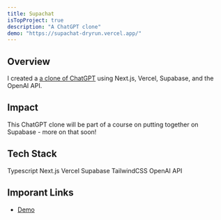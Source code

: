 ```yaml
---
title: Supachat
isTopProject: true
description: "A ChatGPT clone"
demo: "https://supachat-dryrun.vercel.app/"
---
```


## Overview

I created a [a clone of ChatGPT](https://supachat-dryrun.vercel.app/) using
Next.js, Vercel, Supabase, and the OpenAI API.

## Impact

This ChatGPT clone will be part of a course on putting together on Supabase - 
more on that soon!

## Tech Stack

<div className="flex flex-wrap gap-2 my-2">
  <Chip>Typescript</Chip>
  <Chip>Next.js</Chip>
  <Chip>Vercel</Chip>
  <Chip>Supabase</Chip>
  <Chip>TailwindCSS</Chip>
  <Chip>OpenAI API</Chip>
</div>

## Imporant Links

* [Demo](https://supachat-dryrun.vercel.app/)